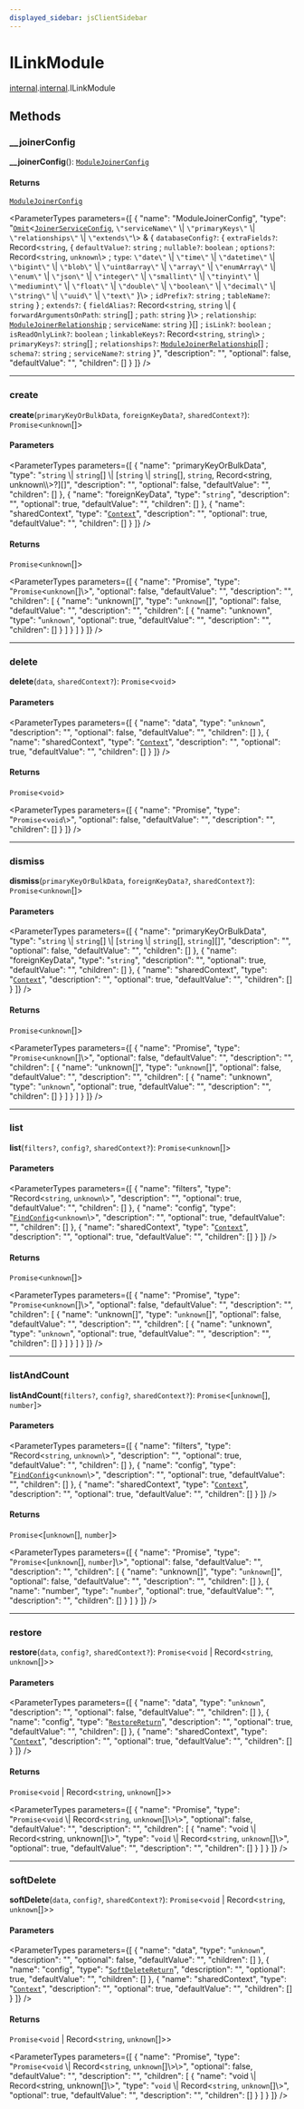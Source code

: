 ```yaml
---
displayed_sidebar: jsClientSidebar
---
```



# ILinkModule

[internal](../../admin_discounts/modules/admin_discounts.internal.mdx).[internal](../../internal/modules/admin_discounts.internal.internal-1.mdx).ILinkModule

## Methods

### \_\_joinerConfig

**__joinerConfig**(): [`ModuleJoinerConfig`](../modules/admin_discounts.internal.internal-1.ModulesSdkTypes.mdx#modulejoinerconfig)

#### Returns

[`ModuleJoinerConfig`](../modules/admin_discounts.internal.internal-1.ModulesSdkTypes.mdx#modulejoinerconfig)

<ParameterTypes parameters={[
  {
    "name": "ModuleJoinerConfig",
    "type": "[`Omit`](../../admin_auth/modules/admin_auth.internal.mdx#omit)<[`JoinerServiceConfig`](admin_discounts.internal.internal-1.JoinerServiceConfig.mdx), ``\"serviceName\"`` \\| ``\"primaryKeys\"`` \\| ``\"relationships\"`` \\| ``\"extends\"``\\> & { `databaseConfig?`: { `extraFields?`: Record<`string`, { `defaultValue?`: `string` ; `nullable?`: `boolean` ; `options?`: Record<`string`, `unknown`\\> ; `type`: ``\"date\"`` \\| ``\"time\"`` \\| ``\"datetime\"`` \\| ``\"bigint\"`` \\| ``\"blob\"`` \\| ``\"uint8array\"`` \\| ``\"array\"`` \\| ``\"enumArray\"`` \\| ``\"enum\"`` \\| ``\"json\"`` \\| ``\"integer\"`` \\| ``\"smallint\"`` \\| ``\"tinyint\"`` \\| ``\"mediumint\"`` \\| ``\"float\"`` \\| ``\"double\"`` \\| ``\"boolean\"`` \\| ``\"decimal\"`` \\| ``\"string\"`` \\| ``\"uuid\"`` \\| ``\"text\"``  }\\> ; `idPrefix?`: `string` ; `tableName?`: `string`  } ; `extends?`: { `fieldAlias?`: Record<`string`, `string` \\| { `forwardArgumentsOnPath`: `string`[] ; `path`: `string`  }\\> ; `relationship`: [`ModuleJoinerRelationship`](../modules/admin_discounts.internal.internal-1.ModulesSdkTypes.mdx#modulejoinerrelationship) ; `serviceName`: `string`  }[] ; `isLink?`: `boolean` ; `isReadOnlyLink?`: `boolean` ; `linkableKeys?`: Record<`string`, `string`\\> ; `primaryKeys?`: `string`[] ; `relationships?`: [`ModuleJoinerRelationship`](../modules/admin_discounts.internal.internal-1.ModulesSdkTypes.mdx#modulejoinerrelationship)[] ; `schema?`: `string` ; `serviceName?`: `string`  }",
    "description": "",
    "optional": false,
    "defaultValue": "",
    "children": []
  }
]} />

___

### create

**create**(`primaryKeyOrBulkData`, `foreignKeyData?`, `sharedContext?`): `Promise`<`unknown`[]\>

#### Parameters

<ParameterTypes parameters={[
  {
    "name": "primaryKeyOrBulkData",
    "type": "`string` \\| `string`[] \\| [`string` \\| `string`[], `string`, Record<string, unknown\\\\>?][]",
    "description": "",
    "optional": false,
    "defaultValue": "",
    "children": []
  },
  {
    "name": "foreignKeyData",
    "type": "`string`",
    "description": "",
    "optional": true,
    "defaultValue": "",
    "children": []
  },
  {
    "name": "sharedContext",
    "type": "[`Context`](admin_discounts.internal.internal-1.Context.mdx)",
    "description": "",
    "optional": true,
    "defaultValue": "",
    "children": []
  }
]} />

#### Returns

`Promise`<`unknown`[]\>

<ParameterTypes parameters={[
  {
    "name": "Promise",
    "type": "`Promise`<`unknown`[]\\>",
    "optional": false,
    "defaultValue": "",
    "description": "",
    "children": [
      {
        "name": "unknown[]",
        "type": "`unknown`[]",
        "optional": false,
        "defaultValue": "",
        "description": "",
        "children": [
          {
            "name": "unknown",
            "type": "`unknown`",
            "optional": true,
            "defaultValue": "",
            "description": "",
            "children": []
          }
        ]
      }
    ]
  }
]} />

___

### delete

**delete**(`data`, `sharedContext?`): `Promise`<`void`\>

#### Parameters

<ParameterTypes parameters={[
  {
    "name": "data",
    "type": "`unknown`",
    "description": "",
    "optional": false,
    "defaultValue": "",
    "children": []
  },
  {
    "name": "sharedContext",
    "type": "[`Context`](admin_discounts.internal.internal-1.Context.mdx)",
    "description": "",
    "optional": true,
    "defaultValue": "",
    "children": []
  }
]} />

#### Returns

`Promise`<`void`\>

<ParameterTypes parameters={[
  {
    "name": "Promise",
    "type": "`Promise`<`void`\\>",
    "optional": false,
    "defaultValue": "",
    "description": "",
    "children": []
  }
]} />

___

### dismiss

**dismiss**(`primaryKeyOrBulkData`, `foreignKeyData?`, `sharedContext?`): `Promise`<`unknown`[]\>

#### Parameters

<ParameterTypes parameters={[
  {
    "name": "primaryKeyOrBulkData",
    "type": "`string` \\| `string`[] \\| [`string` \\| `string`[], `string`][]",
    "description": "",
    "optional": false,
    "defaultValue": "",
    "children": []
  },
  {
    "name": "foreignKeyData",
    "type": "`string`",
    "description": "",
    "optional": true,
    "defaultValue": "",
    "children": []
  },
  {
    "name": "sharedContext",
    "type": "[`Context`](admin_discounts.internal.internal-1.Context.mdx)",
    "description": "",
    "optional": true,
    "defaultValue": "",
    "children": []
  }
]} />

#### Returns

`Promise`<`unknown`[]\>

<ParameterTypes parameters={[
  {
    "name": "Promise",
    "type": "`Promise`<`unknown`[]\\>",
    "optional": false,
    "defaultValue": "",
    "description": "",
    "children": [
      {
        "name": "unknown[]",
        "type": "`unknown`[]",
        "optional": false,
        "defaultValue": "",
        "description": "",
        "children": [
          {
            "name": "unknown",
            "type": "`unknown`",
            "optional": true,
            "defaultValue": "",
            "description": "",
            "children": []
          }
        ]
      }
    ]
  }
]} />

___

### list

**list**(`filters?`, `config?`, `sharedContext?`): `Promise`<`unknown`[]\>

#### Parameters

<ParameterTypes parameters={[
  {
    "name": "filters",
    "type": "Record<`string`, `unknown`\\>",
    "description": "",
    "optional": true,
    "defaultValue": "",
    "children": []
  },
  {
    "name": "config",
    "type": "[`FindConfig`](../../CommonTypes/interfaces/admin_discounts.internal.internal-1.CommonTypes.FindConfig.mdx)<`unknown`\\>",
    "description": "",
    "optional": true,
    "defaultValue": "",
    "children": []
  },
  {
    "name": "sharedContext",
    "type": "[`Context`](admin_discounts.internal.internal-1.Context.mdx)",
    "description": "",
    "optional": true,
    "defaultValue": "",
    "children": []
  }
]} />

#### Returns

`Promise`<`unknown`[]\>

<ParameterTypes parameters={[
  {
    "name": "Promise",
    "type": "`Promise`<`unknown`[]\\>",
    "optional": false,
    "defaultValue": "",
    "description": "",
    "children": [
      {
        "name": "unknown[]",
        "type": "`unknown`[]",
        "optional": false,
        "defaultValue": "",
        "description": "",
        "children": [
          {
            "name": "unknown",
            "type": "`unknown`",
            "optional": true,
            "defaultValue": "",
            "description": "",
            "children": []
          }
        ]
      }
    ]
  }
]} />

___

### listAndCount

**listAndCount**(`filters?`, `config?`, `sharedContext?`): `Promise`<[`unknown`[], `number`]\>

#### Parameters

<ParameterTypes parameters={[
  {
    "name": "filters",
    "type": "Record<`string`, `unknown`\\>",
    "description": "",
    "optional": true,
    "defaultValue": "",
    "children": []
  },
  {
    "name": "config",
    "type": "[`FindConfig`](../../CommonTypes/interfaces/admin_discounts.internal.internal-1.CommonTypes.FindConfig.mdx)<`unknown`\\>",
    "description": "",
    "optional": true,
    "defaultValue": "",
    "children": []
  },
  {
    "name": "sharedContext",
    "type": "[`Context`](admin_discounts.internal.internal-1.Context.mdx)",
    "description": "",
    "optional": true,
    "defaultValue": "",
    "children": []
  }
]} />

#### Returns

`Promise`<[`unknown`[], `number`]\>

<ParameterTypes parameters={[
  {
    "name": "Promise",
    "type": "`Promise`<[`unknown`[], `number`]\\>",
    "optional": false,
    "defaultValue": "",
    "description": "",
    "children": [
      {
        "name": "unknown[]",
        "type": "`unknown`[]",
        "optional": false,
        "defaultValue": "",
        "description": "",
        "children": []
      },
      {
        "name": "number",
        "type": "`number`",
        "optional": true,
        "defaultValue": "",
        "description": "",
        "children": []
      }
    ]
  }
]} />

___

### restore

**restore**(`data`, `config?`, `sharedContext?`): `Promise`<`void` \| Record<`string`, `unknown`[]\>\>

#### Parameters

<ParameterTypes parameters={[
  {
    "name": "data",
    "type": "`unknown`",
    "description": "",
    "optional": false,
    "defaultValue": "",
    "children": []
  },
  {
    "name": "config",
    "type": "[`RestoreReturn`](../../DAL/interfaces/admin_discounts.internal.internal-1.DAL.RestoreReturn.mdx)",
    "description": "",
    "optional": true,
    "defaultValue": "",
    "children": []
  },
  {
    "name": "sharedContext",
    "type": "[`Context`](admin_discounts.internal.internal-1.Context.mdx)",
    "description": "",
    "optional": true,
    "defaultValue": "",
    "children": []
  }
]} />

#### Returns

`Promise`<`void` \| Record<`string`, `unknown`[]\>\>

<ParameterTypes parameters={[
  {
    "name": "Promise",
    "type": "`Promise`<`void` \\| Record<`string`, `unknown`[]\\>\\>",
    "optional": false,
    "defaultValue": "",
    "description": "",
    "children": [
      {
        "name": "void \\| Record<string, unknown[]\\>",
        "type": "`void` \\| Record<`string`, `unknown`[]\\>",
        "optional": true,
        "defaultValue": "",
        "description": "",
        "children": []
      }
    ]
  }
]} />

___

### softDelete

**softDelete**(`data`, `config?`, `sharedContext?`): `Promise`<`void` \| Record<`string`, `unknown`[]\>\>

#### Parameters

<ParameterTypes parameters={[
  {
    "name": "data",
    "type": "`unknown`",
    "description": "",
    "optional": false,
    "defaultValue": "",
    "children": []
  },
  {
    "name": "config",
    "type": "[`SoftDeleteReturn`](../../DAL/interfaces/admin_discounts.internal.internal-1.DAL.SoftDeleteReturn.mdx)",
    "description": "",
    "optional": true,
    "defaultValue": "",
    "children": []
  },
  {
    "name": "sharedContext",
    "type": "[`Context`](admin_discounts.internal.internal-1.Context.mdx)",
    "description": "",
    "optional": true,
    "defaultValue": "",
    "children": []
  }
]} />

#### Returns

`Promise`<`void` \| Record<`string`, `unknown`[]\>\>

<ParameterTypes parameters={[
  {
    "name": "Promise",
    "type": "`Promise`<`void` \\| Record<`string`, `unknown`[]\\>\\>",
    "optional": false,
    "defaultValue": "",
    "description": "",
    "children": [
      {
        "name": "void \\| Record<string, unknown[]\\>",
        "type": "`void` \\| Record<`string`, `unknown`[]\\>",
        "optional": true,
        "defaultValue": "",
        "description": "",
        "children": []
      }
    ]
  }
]} />
